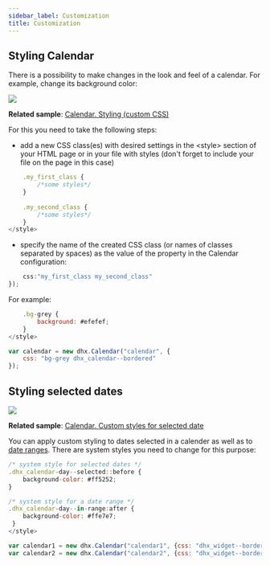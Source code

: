 ```yaml
---
sidebar_label: Customization
title: Customization
---          
```


Styling Calendar
-----------

There is a possibility to make changes in the look and feel of a calendar. For example, change its background color:

![](../assets/calendar/styled_calendar.png)

**Related sample**: [Calendar. Styling (custom CSS)](https://snippet.dhtmlx.com/2045cbe1)

For this you need to take the following steps:

- add a new CSS class(es) with desired settings in the &lt;style&gt; section of your HTML page or in your file with styles (don't forget to include your file on the page in this case)

```javascript
	.my_first_class {
		/*some styles*/
	}
    
    .my_second_class {
		/*some styles*/
	}
</style>
```

- specify the name of the created CSS class (or names of classes separated by spaces) as the value of the [](calendar/api/calendar_css_config.md) property in the Calendar configuration:

```javascript
    css:"my_first_class my_second_class"
});
```

For example:

```javascript
	.bg-grey {
		background: #efefef;
	}
</style>

var calendar = new dhx.Calendar("calendar", { 
	css: "bg-grey dhx_calendar--bordered" 
});
```


Styling selected dates
-------------------

![](../assets/calendar/calendar_range_styling.png)

**Related sample**: [Calendar. Custom styles for selected date](https://snippet.dhtmlx.com/9u0ix3na)

You can apply custom styling to dates selected in a calender as well as to [date ranges](calendar/operating_calendar.md#linkingtwocalendars). There are system styles you need to change for this purpose:

```javascript
/* system style for selected dates */
.dhx_calendar-day--selected::before {
	background-color: #ff5252;
}

/* system style for a date range */
.dhx_calendar-day--in-range:after {
	background-color: #ffe7e7;
 }
</style>

var calendar1 = new dhx.Calendar("calendar1", {css: "dhx_widget--bordered"});
var calendar2 = new dhx.Calendar("calendar2", {css: "dhx_widget--bordered"});
```



